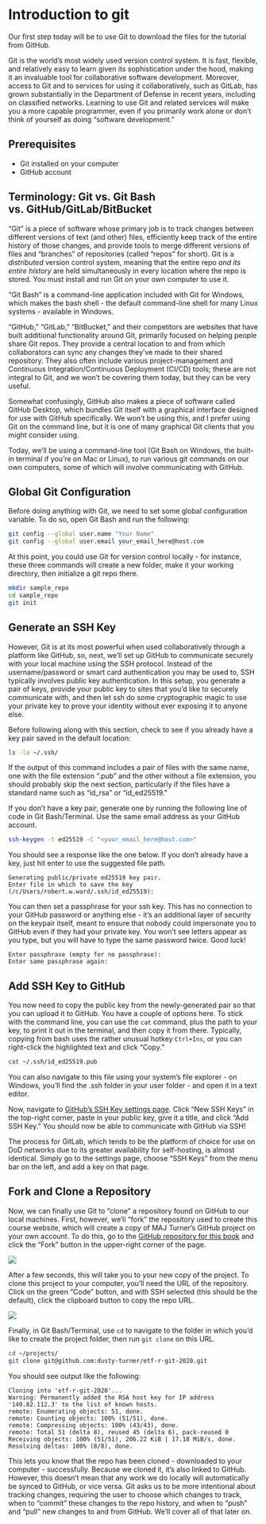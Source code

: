 # Introduction to git

Our first step today will be to use Git to download the files for the tutorial from GitHub.

Git is the world's most widely used version control system. It is fast, flexible, and relatively easy to learn given its sophistication under the hood, making it an invaluable tool for collaborative software development. Moreover, access to Git and to services for using it collaboratively, such as GitLab, has grown substantially in the Department of Defense in recent years, including on classified networks. Learning to use Git and related services will make you a more capable programmer, even if you primarily work alone or don't think of yourself as doing "software development."

## Prerequisites

* Git installed on your computer
* GitHub account

## Terminology: Git vs. Git Bash vs. GitHub/GitLab/BitBucket

"Git" is a piece of software whose primary job is to track changes between different versions of text (and other) files, efficiently keep track of the entire history of those changes, and provide tools to merge different versions of files and "branches" of repositories (called "repos" for short). Git is a *distributed* version control system, meaning that the entire repo *and its entire history* are held simultaneously in every location where the repo is stored. You must install and run Git on your own computer to use it.

"Git Bash" is a command-line application included with Git for Windows, which makes the bash shell - the default command-line shell for many Linux systems - available in Windows.

"GitHub," "GitLab," "BitBucket," and their competitors are websites that have built additional functionality around Git, primarily focused on helping people share Git repos. They provide a central location to and from which collaborators can sync any changes they've made to their shared repository. They also often include various project-management and Continuous Integration/Continuous Deployment (CI/CD) tools; these are not integral to Git, and we won't be covering them today, but they can be very useful.

Somewhat confusingly, GitHub also makes a piece of software called GitHub Desktop, which bundles Git itself with a graphical interface designed for use with GitHub specifically. We won't be using this, and I prefer using Git on the command line, but it is one of many graphical Git clients that you might consider using.

Today, we'll be using a command-line tool (Git Bash on Windows, the built-in terminal if you're on Mac or Linux), to run various git commands on our own computers, some of which will involve communicating with GitHub.

## Global Git Configuration

Before doing anything with Git, we need to set some global configuration variable. To do so, open Git Bash and run the following:

```bash
git config --global user.name "Your Name"
git config --global user.email your_email_here@host.com
```

At this point, you could use Git for version control locally - for instance, these three commands will create a new folder, make it your working directory, then initialize a git repo there.

```bash
mkdir sample_repo
cd sample_repo
git init
```

## Generate an SSH Key

However, Git is at its most powerful when used collaboratively through a platform like GitHub, so, next, we'll set up GitHub to communicate securely with your local machine using the SSH protocol. Instead of the username/password or smart card authentication you may be used to, SSH typically involves public key authentication. In this setup, you generate a pair of keys, provide your public key to sites that you'd like to securely communicate with, and then let ssh do some cryptographic magic to use your private key to prove your identity without ever exposing it to anyone else.

Before following along with this section, check to see if you already have a key pair saved in the default location:

```bash
ls -la ~/.ssh/
```

If the output of this command includes a pair of files with the same name, one with the file extension ".pub" and the other without a file extension, you should probably skip the next section, particularly if the files have a standard name such as "id_rsa" or "id_ed25519."

If you don't have a key pair, generate one by running the following line of code in Git Bash/Terminal. Use the same email address as your GitHub account.

```bash
ssh-keygen -t ed25519 -C "<your_email_here@host.com>"
```

You should see a response like the one below. If you don't already have a key, just hit enter to use the suggested file path.

```
Generating public/private ed25519 key pair.
Enter file in which to save the key (/c/Users/robert.w.ward/.ssh/id_ed25519):
```

You can then set a passphrase for your ssh key. This has no connection to your GitHub password or anything else - it's an additional layer of security on the keypair itself, meant to ensure that nobody could impersonate you to GitHub even if they had your private key. You won't see letters appear as you type, but you will have to type the same password twice. Good luck!

```
Enter passphrase (empty for no passphrase):
Enter same passphrase again:
```

## Add SSH Key to GitHub

You now need to copy the public key from the newly-generated pair so that you can upload it to GitHub. You have a couple of options here. To stick with the command line, you can use the `cat` command, plus the path to your key, to print it out in the terminal, and then copy it from there. Typically, copying from bash uses the rather unusual hotkey `Ctrl+Ins`, or you can right-click the highlighted text and click "Copy."

```bash
cat ~/.ssh/id_ed25519.pub
```

You can also navigate to this file using your system's file explorer - on Windows, you'll find the .ssh folder in your user folder - and open it in a text editor.

Now, navigate to [GitHub's SSH Key settings page](https://github.com/settings/keys). Click "New SSH Keys" in the top-right corner, paste in your public key, give it a title, and click "Add SSH Key." You should now be able to communicate with GitHub via SSH!

The process for GitLab, which tends to be the platform of choice for use on DoD networks due to its greater availability for self-hosting, is almost identical. Simply go to the settings page, choose "SSH Keys" from the menu bar on the left, and add a key on that page.

## Fork and Clone a Repository

Now, we can finally use Git to "clone" a repository found on GitHub to our local machines. First, however, we'll "fork" the repository used to create this course website, which will create a copy of MAJ Turner's GitHub project on your own account. To do this, go to the [GitHub repository for this book](https://github.com/dusty-turner/etf-r-git-2020) and click the "Fork" button in the upper-right corner of the page.

![](img/fork_button.png)


After a few seconds, this will take you to your new copy of the project. To clone this project to your computer, you'll need the URL of the repository. Click on the green "Code" button, and with SSH selected (this should be the default), click the clipboard button to copy the repo URL.

![](img/github_menu.png)

Finally, in Git Bash/Terminal, use `cd` to navigate to the folder in which you'd like to create the project folder, then run `git clone` on this URL.

```bash
cd ~/projects/
git clone git@github.com:dusty-turner/etf-r-git-2020.git
```

You should see output like the following:

```
Cloning into 'etf-r-git-2020'...
Warning: Permanently added the RSA host key for IP address '140.82.112.3' to the list of known hosts.
remote: Enumerating objects: 51, done.
remote: Counting objects: 100% (51/51), done.
remote: Compressing objects: 100% (43/43), done.
remote: Total 51 (delta 8), reused 45 (delta 6), pack-reused 0
Receiving objects: 100% (51/51), 206.22 KiB | 17.18 MiB/s, done.
Resolving deltas: 100% (8/8), done.
```

This lets you know that the repo has been cloned - downloaded to your computer - successfully. Because we cloned it, it's also linked to GitHub. However, this doesn't mean that any work we do locally will automatically be synced to GitHub, or vice versa. Git asks us to be more intentional about tracking changes, requiring the user to choose which changes to track, when to "commit" these changes to the repo history, and when to "push" and "pull" new changes to and from GitHub. We'll cover all of that later on.



